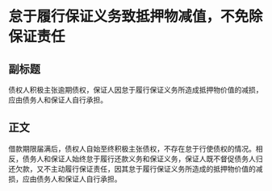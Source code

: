 # 怠于履行保证义务致抵押物减值，不免除保证责任
## 副标题
债权人积极主张逾期债权，保证人因怠于履行保证义务所造成抵押物价值的减损，应由债务人和保证人自行承担。
## 正文
借款期限届满后，债权人自始至终积极主张债权，不存在怠于行使债权的情况。相反，债务人和保证人始终怠于履行还款义务和保证义务，保证人既不督促债务人归还欠款，又不主动履行保证责任，因其怠于履行保证义务所造成的抵押物价值的减损，应由债务人和保证人自行承担。